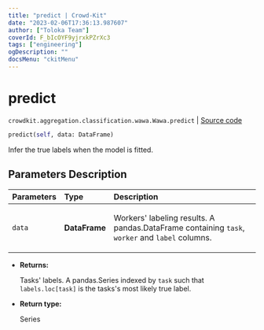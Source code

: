 ```yaml
---
title: "predict | Crowd-Kit"
date: "2023-02-06T17:36:13.987607"
author: ["Toloka Team"]
coverId: F_bIcOYF9yjrxkPZrXc3
tags: ["engineering"]
ogDescription: ""
docsMenu: "ckitMenu"
---
```


# predict
`crowdkit.aggregation.classification.wawa.Wawa.predict` | [Source code](https://github.com/Toloka/crowd-kit/blob/v1.2.0/crowdkit/aggregation/classification/wawa.py#L70)

```python
predict(self, data: DataFrame)
```

Infer the true labels when the model is fitted.

## Parameters Description

| Parameters | Type | Description |
| :----------| :----| :-----------|
`data`|**DataFrame**|<p>Workers&#x27; labeling results. A pandas.DataFrame containing `task`, `worker` and `label` columns.</p>

* **Returns:**

  Tasks' labels.
A pandas.Series indexed by `task` such that `labels.loc[task]`
is the tasks's most likely true label.

* **Return type:**

  Series